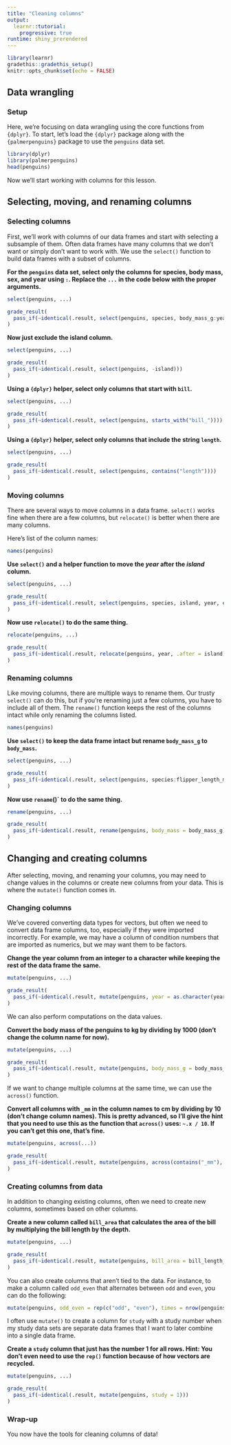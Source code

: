 ```yaml
---
title: "Cleaning columns"
output: 
  learnr::tutorial:
    progressive: true
runtime: shiny_prerendered
---
```


```r
library(learnr)
gradethis::gradethis_setup()
knitr::opts_chunk$set(echo = FALSE)
```

## Data wrangling

### Setup

Here, we're focusing on data wrangling using the core functions from `{dplyr}`. To start, let's load the `{dplyr}` package along with the `{palmerpenguins}` package to use the `penguins` data set.

```r
library(dplyr)
library(palmerpenguins)
head(penguins)
```

Now we'll start working with columns for this lesson.

## Selecting, moving, and renaming columns


### Selecting columns

First, we'll work with columns of our data frames and start with selecting a subsample of them. Often data frames have many columns that we don't want or simply don't want to work with. We use the `select()` function to build data frames with a subset of columns.

**For the `penguins` data set, select only the columns for species, body mass, sex, and year using `:`. Replace the `...` in the code below with the proper arguments.**

```r
select(penguins, ...)
```
 
```r
grade_result(
  pass_if(~identical(.result, select(penguins, species, body_mass_g:year)))
)
```

**Now just exclude the island column.**
```r
select(penguins, ...)
```
 
```r
grade_result(
  pass_if(~identical(.result, select(penguins, -island)))
)
```

**Using a `{dplyr}` helper, select only columns that start with `bill`.**
```r
select(penguins, ...)
```
 
```r
grade_result(
  pass_if(~identical(.result, select(penguins, starts_with("bill_"))))
)
```

**Using a `{dplyr}` helper, select only columns that include the string `length`.**
```r
select(penguins, ...)
```
 
```r
grade_result(
  pass_if(~identical(.result, select(penguins, contains("length"))))
)
```

### Moving columns

There are several ways to move columns in a data frame. `select()` works fine when there are a few columns, but `relocate()` is better when there are many columns.

Here's list of the column names:
```r
names(penguins)
```


**Use `select()` and a helper function to move the _year_ after the _island_ column.**
```r
select(penguins, ...)
```
 
```r
grade_result(
  pass_if(~identical(.result, select(penguins, species, island, year, everything())))
)
```

**Now use `relocate()` to do the same thing.**
```r
relocate(penguins, ...)
```
 
```r
grade_result(
  pass_if(~identical(.result, relocate(penguins, year, .after = island)))
)
```

### Renaming columns

Like moving columns, there are multiple ways to rename them. Our trusty `select()` can do this, but if you're renaming just a few columns, you have to include all of them. The `rename()` function keeps the rest of the columns intact while only renaming the columns listed.

```r
names(penguins)
```
**Use `select()` to keep the data frame intact but rename `body_mass_g` to `body_mass`.**
```r
select(penguins, ...)
```
 
```r
grade_result(
  pass_if(~identical(.result, select(penguins, species:flipper_length_mm, body_mass = body_mass_g, sex:year)))
)
```

**Now use `rename`()` to do the same thing.**
```r
rename(penguins, ...)
```
 
```r
grade_result(
  pass_if(~identical(.result, rename(penguins, body_mass = body_mass_g)))
)
```

## Changing and creating columns

After selecting, moving, and renaming your columns, you may need to change values in the columns or create new columns from your data. This is where the `mutate()` function comes in.

### Changing columns  {data-allow-skip=TRUE}

We've covered converting data types for vectors, but often we need to convert data frame columns, too, especially if they were imported incorrectly. For example, we may have a column of condition numbers that are imported as numerics, but we may want them to be factors.

**Change the year column from an integer to a character while keeping the rest of the data frame the same.**
```r
mutate(penguins, ...)
```
 
```r
grade_result(
  pass_if(~identical(.result, mutate(penguins, year = as.character(year))))
)
```

We can also perform computations on the data values.

**Convert the body mass of the penguins to kg by dividing by 1000 (don't change the column name for now).**
```r
mutate(penguins, ...)
```
 
```r
grade_result(
  pass_if(~identical(.result, mutate(penguins, body_mass_g = body_mass_g / 1000)))
)
```

If we want to change multiple columns at the same time, we can use the `across()` function. 

**Convert all columns with `_mm` in the column names to cm by dividing by 10 (don't change column names). This is pretty advanced, so I'll give the hint that you need to use this as the function that `across()` uses: `~.x / 10`. If you can't get this one, that's fine.**
```r
mutate(penguins, across(...))
```
 
```r
grade_result(
  pass_if(~identical(.result, mutate(penguins, across(contains("_mm"), ~.x / 10))))
)
```

### Creating columns from data

In addition to changing existing columns, often we need to create new columns, sometimes based on other columns.

**Create a new column called `bill_area` that calculates the area of the bill by multiplying the bill length by the depth.**
```r
mutate(penguins, ...)
```
 
```r
grade_result(
  pass_if(~identical(.result, mutate(penguins, bill_area = bill_length_mm * bill_depth_mm)))
)
```

You can also create columns that aren't tied to the data. For instance, to make a column called `odd_even` that alternates between `odd` and `even`, you can do the following:

```r
mutate(penguins, odd_even = rep(c("odd", "even"), times = nrow(penguins) / 2))
```

I often use `mutate()` to create a column for `study` with a study number when my study data sets are separate data frames that I want to later combine into a single data frame.

**Create a `study` column that just has the number 1 for all rows. Hint: You don't even need to use the `rep()` function because of how vectors are recycled.**
```r
mutate(penguins, ...)
```
 
```r
grade_result(
  pass_if(~identical(.result, mutate(penguins, study = 1)))
)
```


### Wrap-up

You now have the tools for cleaning columns of data!


